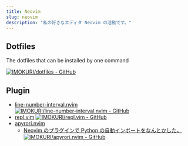 ```yaml
---
title: Neovim
slug: neovim
description: "私の好きなエディタ Neovim の活動です。"
---
```


## Dotfiles

The dotfiles that can be installed by one command

[![IMOKURI/dotfiles - GitHub](https://gh-card.dev/repos/IMOKURI/dotfiles.svg?fullname)](https://github.com/IMOKURI/dotfiles)

## Plugin

- [line-number-interval.nvim](https://github.com/IMOKURI/line-number-interval.nvim)
  [![IMOKURI/line-number-interval.nvim - GitHub](https://gh-card.dev/repos/IMOKURI/line-number-interval.nvim.svg?fullname)](https://github.com/IMOKURI/line-number-interval.nvim)
- [repl.vim](https://github.com/IMOKURI/repl.vim)
  [![IMOKURI/repl.vim - GitHub](https://gh-card.dev/repos/IMOKURI/repl.vim.svg?fullname)](https://github.com/IMOKURI/repl.vim)
- [apyrori.nvim](https://github.com/IMOKURI/apyrori.nvim)
    - [Neovim のプラグインで Python の自動インポートをなんとかした。](/blog/2022/05/neovim-plugin-python-auto-import/)
      [![IMOKURI/apyrori.nvim - GitHub](https://gh-card.dev/repos/IMOKURI/apyrori.nvim.svg?fullname)](https://github.com/IMOKURI/apyrori.nvim)
